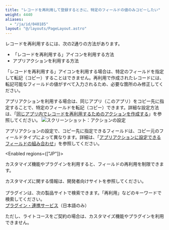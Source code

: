 ```yaml
---
title: "レコードを再利用して登録するときに、特定のフィールドの値のみコピーしたい"
weight: 4440
aliases:
  - "/ja/id/040185"
layout: "@/layouts/PageLayout.astro"
---
```




レコードを再利用するには、次の2通りの方法があります。  

* 「レコードを再利用する」アイコンを利用する方法
* アプリアクションを利用する方法

「レコードを再利用する」アイコンを利用する場合は、特定のフィールドを指定して転記（コピー）することはできません。再利用で作成されたレコードには、転記可能なフィールドの値がすべて入力されるため、必要な箇所のみ修正してください。  

アプリアクションを利用する場合は、同じアプリ（このアプリ）をコピー先に指定することで、特定のフィールドを転記（コピー）できます。詳細な設定方法は、「[同じアプリ内でレコードを再利用するためのアクションを作成する](/k/ja/id/040485.html)」を参照してください。
<Img src="/k/kintone/img-ja/duplicate_specific_record_01.png" alt="スクリーンショット：アクションの設定" />

<Note>

アプリアクションの設定で、コピー先に指定できるフィールドは、コピー元のフィールドタイプによって異なります。詳細は、「[アプリアクションに設定できるフィールドの組み合わせ](/k/ja/id/040486.html)」を参照してください。

</Note>

<Enabled regions={["JP"]}>
<Hint>

カスタマイズ機能やプラグインを利用すると、フィールドの再利用を制限できます。

カスタマイズに関する情報は、開発者向けサイト<DevnetName />を参照してください。  
<DevnetTop />  
プラグインは、次の製品サイトで検索できます。「再利用」などのキーワードで検索してください。  
[プラグイン・連携サービス](https://kintone-sol.cybozu.co.jp/integrate/search/)（日本語のみ）

ただし、ライトコースをご契約の場合は、カスタマイズ機能やプラグインを利用できません。
</Hint>

</Enabled>
